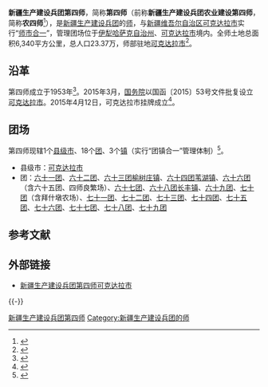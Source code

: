 {{Infobox PRCG
|机构名称=新疆生产建设兵团第四师
|标志1=National Emblem of the People's Republic of China (2).svg
|职位1=党委书记
|人员1=
|职位2=师长
|人员2=姜振东
|上级机构= [[新疆生产建设兵团|新疆生产建设兵团]]
|中共本级 = 中国共产党新疆生产建设兵团第四师可克达拉市委员会
|本级纪检= 中国共产党新疆生产建设兵团第四师可克达拉市纪律检查委员会
|本级监察= 新疆生产建设兵团第四师可克达拉市监察委员会
|机构类型= 新疆生产建设兵团的师
|行政级别= 副地厅级
|成立时间= 1953年
|场所1= 师部
|地址1= [[新疆维吾尔自治区|新疆维吾尔自治区]][[可克达拉市|可克达拉市]]
|官网= {{URL|http://www.cocodala.gov.cn/}}
}}

'''新疆生产建设兵团第四师'''，简称'''第四师'''（前称'''新疆生产建设兵团农业建设第四师'''，简称'''农四师'''<ref>{{cite web|title=新疆生产建设兵团农业师更名揭牌|url=http://www.chinadaily.com.cn/dfpd/xj/bwzg/2012-12/25/content_16053070.htm|access-date=2020-07-24|date=2012-12-25|publisher=中国日报网|archiveurl=https://web.archive.org/web/20200910100202/https://www.chinadaily.com.cn/dfpd/xj/bwzg/2012-12/25/content_16053070.htm|archivedate=2020-09-10|dead-url=no}}</ref>），是[[新疆生产建设兵团|新疆生产建设兵团]]的[[师_(军队)|师]]，与[[新疆维吾尔自治区|新疆维吾尔自治区]][[可克达拉市|可克达拉市]]实行“[[师市合一|师市合一]]”，管理团场位于[[伊犁哈萨克自治州|伊犁哈萨克自治州]]、[[可克达拉市|可克达拉市]]境内。全师土地总面积6,340平方公里，总人口23.37万，师部驻地[[可克达拉市|可克达拉市]]<ref>{{Cite journal|title=新疆生产建设兵团分布图|author=新疆生产建设兵团年鉴编辑委员会|journal=兵团年鉴|publisher=新疆生产建设兵团年鉴社|doi=10.42437/y.cnki.yxjsc.2021.000007|year=2020|location=乌鲁木齐|page=7-8|issn=1671-3338}}</ref>。

== 沿革 ==
第四师成立于1953年<ref>{{cite web|title=第五章 艰苦创业|url=http://www.cocodala.gov.cn/c/2015-09-23/495973.shtml|access-date=2020-07-05|date=2015-09-23|publisher=新疆生产建设兵团第四师可克达拉市|archiveurl=https://web.archive.org/web/20200930064144/http://www.cocodala.gov.cn/c/2015-09-23/495973.shtml|archivedate=2020-09-30|dead-url=no}}</ref>。2015年3月，[[中华人民共和国国务院|国务院]]以国函〔2015〕53号文件批复设立[[可克达拉市|可克达拉市]]。2015年4月12日，可克达拉市挂牌成立<ref>{{cite web|title=可克达拉市4月12日挂牌成立|url=http://www.xjyl.gov.cn/info/1361/70990.htm|access-date=2020-07-05|publisher=新疆伊犁哈萨克自治州人民政府|archiveurl=https://web.archive.org/web/20200708125046/http://www.xjyl.gov.cn/info/1361/70990.htm|archivedate=2020-07-08|dead-url=yes}}</ref>。

== 团场 ==
第四师现辖1个[[县级市|县级市]]、18个[[團_(軍隊)|团]]、3个[[行政建制镇|镇]]（实行“团镇合一”管理体制）<ref>{{cite web|title=师市“团镇合一”管理体制迈出实质性步伐|url=http://www.cocodala.gov.cn/c/2019-07-24/905133.shtml|date=2019-07-24|publisher=第四师可克达拉市|access-date=2020-08-23|archive-date=2021-02-24|archive-url=https://web.archive.org/web/20210224232830/http://www.cocodala.gov.cn/c/2019-07-24/905133.shtml|dead-url=no}}</ref>。
* 县级市：[[可克达拉市|可克达拉市]]
* 团：[[新疆生产建设兵团第四师六十一团|六十一团]]、[[新疆生产建设兵团第四师六十二团|六十二团]]、[[新疆生产建设兵团第四师六十三团|六十三团榆树庄镇]]、[[新疆生产建设兵团第四师六十四团|六十四团苇湖镇]]、[[新疆生产建设兵团第四师六十六团|六十六团]]（含六十五团、四师良繁场）、[[新疆生产建设兵团第四师六十七团|六十七团]]、[[新疆生产建设兵团第四师六十八团|六十八团长丰镇]]、[[新疆生产建设兵团第四师六十九团|六十九团]]、[[新疆生产建设兵团第四师七十团|七十团]]（含拜什墩农场）、[[新疆生产建设兵团第四师七十一团|七十一团]]、[[新疆生产建设兵团第四师七十二团|七十二团]]、[[新疆生产建设兵团第四师七十三团|七十三团]]、[[新疆生产建设兵团第四师七十四团|七十四团]]、[[新疆生产建设兵团第四师七十五团|七十五团]]、[[新疆生产建设兵团第四师七十六团|七十六团]]、[[新疆生产建设兵团第四师七十七团|七十七团]]、[[新疆生产建设兵团第四师七十八团|七十八团]]、[[新疆生产建设兵团第四师七十九团|七十九团]]

== 参考文献 ==
{{Reflist}}

== 外部链接 ==
* [http://www.cocodala.gov.cn/ 新疆生产建设兵团第四师可克达拉市]{{Wayback|url=http://www.cocodala.gov.cn/|date=20210225044319}}

{{-}}
{{新疆生产建设兵团第四师}}
{{新疆生产建设兵团}}
{{中国人民解放军的师}}
[[Category:新疆生产建设兵团第四师|]]
[[Category:新疆生产建设兵团的师|Category:新疆生产建设兵团的师]]